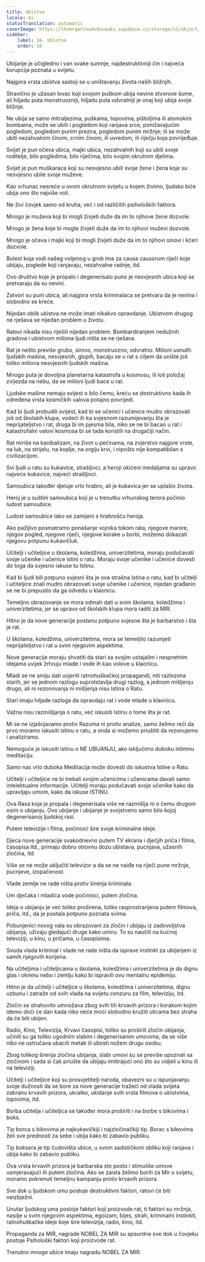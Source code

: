 ```yaml
---
title: Ubistvo
locale: bs
statusTranslation: automatic
coverImage: https://lhvmrqwrcowdvduuaukz.supabase.co/storage/v1/object/public/strapi-uploads/small_cover-educacion-fundamental.webp-2d51a7828a2b1309555be27f7e2a61a0.webp
sidebar:
    label: 16. Ubistvo
    order: 16
---
```

Ubijanje je očigledno i van svake sumnje, najdestruktivniji čin i najveća korupcija poznata u svijetu.

Najgora vrsta ubistva sastoji se u uništavanju života naših bližnjih.

Stravično je užasan lovac koji svojom puškom ubija nevine stvorove šume, ali hiljadu puta monstruozniji, hiljadu puta odvratniji je onaj koji ubija svoje bližnje.

Ne ubija se samo mitraljezima, puškama, topovima, pištoljima ili atomskim bombama, može se ubiti i pogledom koji ranjava srce, ponižavajućim pogledom, pogledom punim prezira, pogledom punim mržnje; ili se može ubiti nezahvalnim činom, crnim činom, ili uvredom, ili riječju koja povrijeđuje.

Svijet je pun očeva ubica, majki ubica, nezahvalnih koji su ubili svoje roditelje, bilo pogledima, bilo riječima, bilo svojim okrutnim djelima.

Svijet je pun muškaraca koji su nesvjesno ubili svoje žene i žena koje su nesvjesno ubile svoje muževe.

Kao vrhunac nesreće u ovom okrutnom svijetu u kojem živimo, ljudsko biće ubija ono što najviše voli.

Ne živi čovjek samo od kruha, već i od različitih psiholoških faktora.

Mnogo je muževa koji bi mogli živjeti duže da im to njihove žene dozvole.

Mnogo je žena koje bi mogle živjeti duže da im to njihovi muževi dozvole.

Mnogo je očeva i majki koji bi mogli živjeti duže da im to njihovi sinovi i kćeri dozvole.

Bolest koja vodi našeg voljenog u grob ima za causa causorum riječi koje ubijaju, poglede koji ranjavaju, nezahvalne radnje, itd.

Ovo društvo koje je propalo i degenerisalo puno je nesvjesnih ubica koji se pretvaraju da su nevini.

Zatvori su puni ubica, ali najgora vrsta kriminalaca se pretvara da je nevina i slobodno se kreće.

Nijedan oblik ubistva ne može imati nikakvo opravdanje. Ubistvom drugog ne rješava se nijedan problem u životu.

Ratovi nikada nisu riješili nijedan problem. Bombardiranjem nedužnih gradova i ubistvom miliona ljudi ništa se ne rješava.

Rat je nešto previše grubo, sirovo, monstruozno, odvratno. Milioni usnulih ljudskih mašina, nesvjesnih, glupih, bacaju se u rat s ciljem da unište još toliko miliona nesvjesnih ljudskih mašina.

Mnogo puta je dovoljna planetarna katastrofa u kosmosu, ili loš položaj zvijezda na nebu, da se milioni ljudi bace u rat.

Ljudske mašine nemaju svijest o bilo čemu, kreću se destruktivno kada ih određena vrsta kosmičkih valova potajno povrijedi.

Kad bi ljudi probudili svijest, kad bi se učenici i učenice mudro obrazovali još od školskih klupa, vodeći ih ka svjesnom razumijevanju šta je neprijateljstvo i rat, druga bi im pjesma bila, niko se ne bi bacao u rat i katastrofalni valovi kosmosa bi se tada koristili na drugačiji način.

Rat miriše na kanibalizam, na život u pećinama, na zvjerstvo najgore vrste, na luk, na strijelu, na koplje, na orgiju krvi, i nipošto nije kompatibilan s civilizacijom.

Svi ljudi u ratu su kukavice, strašljivci, a heroji okićeni medaljama su upravo najveće kukavice, najveći strašljivci.

Samoubica također djeluje vrlo hrabro, ali je kukavica jer se uplašio života.

Heroj je u suštini samoubica koji je u trenutku vrhunskog terora počinio ludost samoubice.

Ludost samoubice lako se zamijeni s hrabrošću heroja.

Ako pažljivo posmatramo ponašanje vojnika tokom rata, njegove manire, njegov pogled, njegove riječi, njegove korake u borbi, možemo dokazati njegovu potpunu kukavičluk.

Učitelji i učiteljice u školama, koledžima, univerzitetima, moraju podučavati svoje učenike i učenice istini o ratu. Moraju svoje učenike i učenice dovesti do toga da svjesno iskuse tu Istinu.

Kad bi ljudi bili potpuno svjesni šta je ova strašna Istina o ratu, kad bi učitelji i učiteljice znali mudro obrazovati svoje učenike i učenice, nijedan građanin se ne bi prepustio da ga odvedu u klaonicu.

Temeljno obrazovanje se mora odmah dati u svim školama, koledžima i univerzitetima, jer se upravo od školskih klupa mora raditi za MIR.

Hitno je da nove generacije postanu potpuno svjesne šta je barbarstvo i šta je rat.

U školama, koledžima, univerzitetima, mora se temeljito razumjeti neprijateljstvo i rat u svim njegovim aspektima.

Nove generacije moraju shvatiti da stari sa svojim ustajalim i nespretnim idejama uvijek žrtvuju mlade i vode ih kao volove u klaonicu.

Mladi se ne smiju dati uvjeriti ratnohuškačkoj propagandi, niti razlozima starih, jer se jednom razlogu suprotstavlja drugi razlog, a jednom mišljenju drugo, ali ni rezonovanja ni mišljenja nisu Istina o Ratu.

Stari imaju hiljade razloga da opravdaju rat i vode mlade u klaonicu.

Važna nisu razmišljanja o ratu, već iskusiti Istinu o tome šta je rat.

Mi se ne izjašnjavamo protiv Razuma ni protiv analize, samo želimo reći da prvo moramo iskusiti istinu o ratu, a onda si možemo priuštiti da rezonujemo i analiziramo.

Nemoguće je iskusiti istinu o NE UBIJANJU, ako isključimo duboku intimnu meditaciju.

Samo nas vrlo duboka Meditacija može dovesti do iskustva Istine o Ratu.

Učitelji i učiteljice ne bi trebali svojim učenicima i učenicama davati samo intelektualne informacije. Učitelji moraju podučavati svoje učenike kako da upravljaju umom, kako da iskuse ISTINU.

Ova Rasa koja je propala i degenerisala više ne razmišlja ni o čemu drugom osim o ubijanju. Ovo ubijanje i ubijanje je svojstveno samo bilo kojoj degenerisanoj ljudskoj rasi.

Putem televizije i filma, počinioci šire svoje kriminalne ideje.

Djeca nove generacije svakodnevno putem TV ekrana i dječjih priča i filma, časopisa itd., primaju dobru otrovnu dozu ubistava, pucnjava, užasnih zločina, itd.

Više se ne može uključiti televizor a da se ne naiđe na riječi pune mržnje, pucnjeve, izopačenost.

Vlade zemlje ne rade ništa protiv širenja kriminala.

Um dječaka i mladića vode počinioci, putem zločina.

Ideja o ubijanju je već toliko proširena, toliko rasprostranjena putem filmova, priča, itd., da je postala potpuno poznata svima.

Pobunjenici novog vala su obrazovani za zločin i ubijaju iz zadovoljstva ubijanja, uživaju gledajući druge kako umiru. To su naučili na kućnoj televiziji, u kinu, u pričama, u časopisima.

Svuda vlada kriminal i vlade ne rade ništa da isprave instinkt za ubijanjem iz samih njegovih korijena.

Na učiteljima i učiteljicama u školama, koledžima i univerzitetima je da dignu glas i okrenu nebo i zemlju kako bi ispravili ovu mentalnu epidemiju.

Hitno je da učitelji i učiteljice u školama, koledžima i univerzitetima, dignu uzbunu i zatraže od svih vlada na svijetu cenzuru za film, televiziju, itd.

Zločin se strahovito umnožava zbog svih tih krvavih prizora i korakom kojim idemo doći će dan kada niko neće moći slobodno kružiti ulicama bez straha da će biti ubijen.

Radio, Kino, Televizija, Krvavi časopisi, toliko su proširili zločin ubijanja, učinili su ga toliko ugodnim slabim i degenerisanim umovima, da se više niko ne ustručava ubaciti metak ili ubosti nožem drugu osobu.

Zbog tolikog širenja zločina ubijanja, slabi umovi su se previše upoznali sa zločinom i sada si čak priušte da ubijaju imitirajući ono što su vidjeli u kinu ili na televiziji.

Učitelji i učiteljice koji su prosvjetitelji naroda, obavezni su u ispunjavanju svoje dužnosti da se bore za nove generacije tražeći od vlada svijeta zabranu krvavih prizora, ukratko, ukidanje svih vrsta filmova o ubistvima, lopovima, itd.

Borba učitelja i učiteljica se također mora proširiti i na borbe s bikovima i boks.

Tip borca s bikovima je najkukavičkiji i najzločinačkiji tip. Borac s bikovima želi sve prednosti za sebe i ubija kako bi zabavio publiku.

Tip boksera je tip čudovišta ubice, u svom sadističkom obliku koji ranjava i ubija kako bi zabavio publiku.

Ova vrsta krvavih prizora je barbarska sto posto i stimuliše umove usmjeravajući ih putem zločina. Ako se zaista želimo boriti za Mir u svijetu, moramo pokrenuti temeljnu kampanju protiv krvavih prizora.

Sve dok u ljudskom umu postoje destruktivni faktori, ratovi će biti neizbježni.

Unutar ljudskog uma postoje faktori koji proizvode rat, ti faktori su mržnja, nasilje u svim njegovim aspektima, egoizam, bijes, strah, kriminalni instinkti, ratnohuškačke ideje koje šire televizija, radio, kino, itd.

Propaganda za MIR, nagrade NOBEL ZA MIR su apsurdne sve dok u čovjeku postoje Psihološki faktori koji proizvode rat.

Trenutno mnoge ubice imaju nagradu NOBEL ZA MIR.

